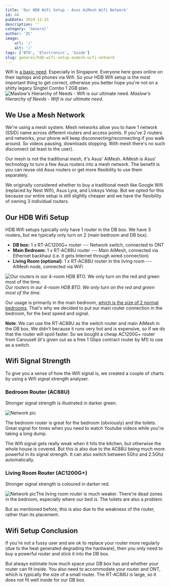 ```yaml
---
title: 'Our HDB WiFi Setup - Asus AiMesh Wifi Network'
id: 44
pubDate: 2019-12-15
description: ''
category: 'General'
author: 'ZC'
image:
    url: '/'
    alt: '/'
tags: ['BTO', 'Electronics', 'Guide']
slug: general/hdb-wifi-setup-aimesh-wifi-network
---
```


Wifi is [a basic need](https://www.studyfinds.org/food-shelter-wifi-study-says-free-internet-should-be-a-basic-human-right/). Especially in Singapore. Everyone here goes online on their laptops and phones via Wifi. So your HDB Wifi setup is the most important thing to get correct, otherwise you better hope you're not on a shitty legacy Singtel Combo 1 2GB plan. ![Maslow's Hierarchy of Needs - Wifi is our ultimate need.](./images/44_Iu9f1kf1.png) _Maslow's Hierarchy of Needs - Wifi is our ultimate need._

## We Use a Mesh Network

We're using a mesh system. Mesh networks allow you to have 1 network (SSID) name across different routers and access points. If you've 2 routers and networks, your phone will keep disconnecting/reconnecting if you walk around. So videos pausing, downloads stopping. With mesh there's no such disconnect (at least to the user).

Our mesh is not the traditional mesh, it's Asus' AiMesh. AiMesh is Asus' technology to turn a few Asus routers into a mesh network. The benefit is you can reuse old Asus routers or get more flexibility to use them separately.

We originally considered whether to buy a traditional mesh like Google Wifi (replaced by Nest Wifi), Asus Lyra, and Linksys Velop. But we opted for this because our entire setup is still slightly cheaper and we have the flexibility of owning 3 individual routers.

## Our HDB Wifi Setup

HDB Wifi setups typically only have 1 router in the DB box. We have 3 routers, but we typically only turn on 2 (main bedroom and DB box).

-   **DB box:** 1 x RT-AC1200G+ router --- Network switch, connected to ONT
-   **Main Bedroom:** 1 x RT-AC88U router --- Main AiMesh, connected via Ethernet backhaul (i.e. it gets Internet through wired connection)
-   **Living Room (optional)**: 1 x RT-AC88U router in the living room --- AiMesh node, connected via WiFi

![Our routers in our 4-room HDB BTO. We only turn on the red and green most of the time.](./images/44_router_1-1.png) _Our routers in our 4-room HDB BTO. We only turn on the red and green most of the time._

Our usage is primarily in the main bedroom, [which is the size of 2 normal bedrooms](https://btonomics.com/renovation/our-clean-bto-home-design/). That's why we decided to put our main router connection in the bedroom, for the best speed and signal.

**Note**: We can use the RT-AC88U as the switch router and main AiMesh in the DB box. We didn't because it runs very hot and is expensive, so if we do that the router will spoil faster. So we bought a cheap AC1200G+ router from Carousell (it's given out as a free 1 Gbps contract router by M1) to use as a switch.

## Wifi Signal Strength

To give you a sense of how the Wifi signal is, we created a couple of charts by using a Wifi signal strength analyser.

### Bedroom Router (AC88U)

Stronger signal strength is illustrated in darker green.

![Network pic](./images/44_router_green-1.png)

The bedroom router is great for the bedroom (obviously) and the toilets. Great signal for times when you need to watch Youtube videos while you're taking a long dump.

The Wifi signal gets really weak when it hits the kitchen, but otherwise the whole house is covered. But this is also due to the AC88U being much more powerful in its signal strength. It can also switch between 5Ghz and 2.5Ghz automatically.

### Living Room Router (AC1200G+)

Stronger signal strength is coloured in darker red.

![Network pic](./images/44_router_red-1.png)The living room router is much weaker. There're dead zones in the bedroom, especially where our bed is. The toilets are also a problem.

But as mentioned before, this is also due to the weakness of the router, rather than its placement.

## Wifi Setup Conclusion

If you're not a fussy user and are ok to replace your router more regularly (due to the heat generated degrading the hardware), then you only need to buy a powerful router and stick it into the DB box.

But always estimate how much space your DB box has and whether your router can fit inside. You also need to accommodate your router and ONT, which is typically the size of a small router. The RT-AC88U is large, so it does not fit well inside for our DB box.
